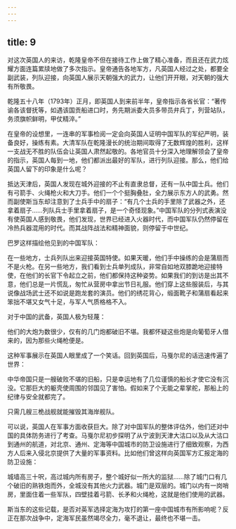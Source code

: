 ```yaml
---
---
---
```

title: 9
---



对这次英国人的来访，乾隆皇帝不但在接待工作上做了精心准备，而且还在武力炫耀方面连篇累牍地做了多次指示。皇帝通告各地军方，凡英国人经过之处，都要全副武装，列队迎接，向英国人展示天朝强大的武力，让他们开开眼，对天朝的强大有所敬畏。

乾隆五十八年（1793年）正月，即英国人到来前半年，皇帝指示各省长官：“著传谕各该督抚等，如遇该国贡船进口时，务先期派委大员多带员弁兵丁，列营站队，务须旗帜鲜明，甲仗精淬。”

在皇帝的设想里，一连串的军事检阅一定会向英国人证明中国军队的军纪严明，装备良好，操练有素。大清军队在乾隆漫长的统治期间取得了无数辉煌的胜利，这样一支战无不胜的队伍会让英国人肃然起敬的。各地官员十分深入地理解领会了皇帝的指示，英国人每到一地，他们都派出最好的军队，进行列队迎接。那么，他们给英国人留下的印象是什么呢？

抵达天津后，英国人发现在城外迎接的不止有直隶总督，还有一队中国士兵。他们有弓箭手、火绳枪火和大刀手。他们一个个挺胸叠肚，全力展示东方人的武勇。然而副使斯当东却注意到了士兵手中的扇子：“有几个士兵的手里除了武器之外，还拿着扇子……列队兵士手里拿着扇子，是一个奇怪现象。”中国军队的分列式表演没有使英国人感到敬畏，他们发现，世界已经进入火器时代，而中国军队仍然停留在冷热兵器混用的时代。而其战阵战法和精神面貌，则停留于中世纪。

巴罗这样描绘他见到的中国军队：

在一些地方，士兵列队出来迎接英国特使。如果天暖，他们手中操练的会是蒲扇而不是火枪。在另一些地方，我们看到士兵单列成队，非常自如地双膝跪地迎接特使，在他们的长官下令起立之前，他们都保持这种姿势。如果我们的到访是出其不意，他们总是一片慌乱，匆忙从营房中拿出节日礼服。他们穿上这些服装后，与其说像战场武士还不如说是跑龙套的演员。他们的绣花背心，缎面靴子和蒲扇看起来笨拙不堪又女气十足，与军人气质格格不入。

对于中国的武备，英国人极为轻蔑：

他们的大炮为数很少，仅有的几门炮都破旧不堪。我都怀疑这些炮是向葡萄牙人借来的，因为那些火绳枪便是。

这种军事展示在英国人眼里成了一个笑话。回到英国后，马戛尔尼的话迅速传遍了世界：

中华帝国只是一艘破败不堪的旧船，只是幸运地有了几位谨慎的船长才使它没有沉没。它那巨大的躯壳使周围的邻国见了害怕。假如来了个无能之辈掌舵，那船上的纪律与安全就都完了。

只需几艘三桅战舰就能摧毁其海岸舰队。





可以说，英国人在军事方面收获巨大。除了对中国军队的整体评估外，他们还对中国的具体防务进行了考查。马戛尔尼初步探明了从宁波到天津大沽口以及从大沽口到通州的航道，对北京、通州、定海等中国城市的防卫设施进行了细致观察，为西方人后来入侵北京提供了大量的军事资料。比如他们曾这样向英国军方汇报定海的防卫设施：

城墙高三十呎，高过城内所有房子，整个城好似一所大的监狱……除了城门口有几个破旧的熟铁炮而外，全城没有其他火力武器。城门是双层的。城门以内有一岗哨房，里面住着一些军队，四壁挂着弓箭、长矛和火绳枪，这就是他们使用的武器。

斯当东的这些记载，是否对英军选择定海为攻打的第一座中国城市有所影响呢？反正在那次战争中，定海军民虽然竭尽全力，毫不退让，最终也不堪一击。